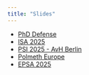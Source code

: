 ```yaml
---
title: "Slides"
---
```


- [PhD Defense](files/defense-tmp.html)
- [ISA 2025](files/isa2025.html)
- [PSI 2025 - AvH Berlin](files/psi2025.html)
- [Polmeth Europe](files/polmeth_europe.html)
- [EPSA 2025](files/epsa2025.html)